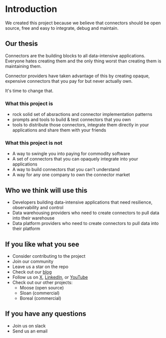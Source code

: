 # Introduction

We created this project because we believe that connectors should be
open source, free and easy to integrate, debug and maintain.

## Our thesis

Connectors are the building blocks to all data-intensive applications.
Everyone hates creating them and the only thing worst than creating
them is maintaining them.

Connector providers have taken advantage of this by creating opaque,
expensive connectors that you pay for but never actually own.

It's time to change that.

### What this project is

- rock solid set of absractions and connector implementation patterns
- prompts and tools to build & test connectors that you own
- tools to distribute those connectors, integrate them directly in
  your applications and share them with your friends

### What this project is not

- A way to swingle you into paying for commodity software
- A set of connectors that you can opaquely integrate into your
  applications
- A way to build connectors that you can't understand
- A way for any one company to own the connector market

## Who we think will use this

- Developers building data-intensive applications that need resilience, observability and control
- Data warehousing providers who need to create connectors to pull data into their warehouse
- Data platform providers who need to create connectors to pull data into their platform

## If you like what you see

- Consider contributing to the project
- Join our community
- Leave us a star on the repo
- Check out our [blog](https://connectorfactory.dev/blog)
- Follow us on [X](https://x.com/connectorfactory), [LinkedIn](https://www.linkedin.com/company/connector-factory), or [YouTube](https://www.youtube.com/@connectorfactory)
- Check out our other projects:
  - Moose (open source)
  - Sloan (commercial)
  - Boreal (commercial)

## If you have any questions
- Join us on slack
- Send us an email